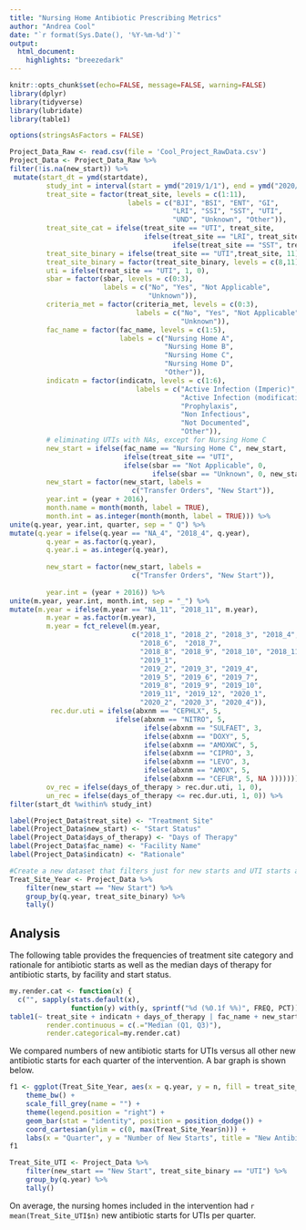 ```yaml
---
title: "Nursing Home Antibiotic Prescribing Metrics"
author: "Andrea Cool"
date: "`r format(Sys.Date(), '%Y-%m-%d')`"
output: 
  html_document:
    highlights: "breezedark"
---
```

<!--
	Suppress all code chunks
-->
```r
knitr::opts_chunk$set(echo=FALSE, message=FALSE, warning=FALSE)
library(dplyr)
library(tidyverse)
library(lubridate)
library(table1)

options(stringsAsFactors = FALSE)
```

<!--
Import and clean data
-->
```r
Project_Data_Raw <- read.csv(file = 'Cool_Project_RawData.csv')
Project_Data <- Project_Data_Raw %>%
filter(!is.na(new_start)) %>%
 mutate(start_dt = ymd(startdate),
 		 study_int = interval(start = ymd("2019/1/1"), end = ymd("2020/4/30")),
         treat_site = factor(treat_site, levels = c(1:11), 
                             labels = c("BJI", "BSI", "ENT", "GI",
                                        "LRI", "SSI", "SST", "UTI",
                                        "UND", "Unknown", "Other")),
         treat_site_cat = ifelse(treat_site == "UTI", treat_site,
                                 ifelse(treat_site == "LRI", treat_site, 
                                        ifelse(treat_site == "SST", treat_site, 11))),
         treat_site_binary = ifelse(treat_site == "UTI",treat_site, 11),
         treat_site_binary = factor(treat_site_binary, levels = c(8,11), labels = c("UTI", "Other")),
         uti = ifelse(treat_site == "UTI", 1, 0),
         sbar = factor(sbar, levels = c(0:3), 
                       labels = c("No", "Yes", "Not Applicable",
                                  "Unknown")),
         criteria_met = factor(criteria_met, levels = c(0:3), 
                               labels = c("No", "Yes", "Not Applicable",
                                          "Unknown")),
         fac_name = factor(fac_name, levels = c(1:5), 
                           labels = c("Nursing Home A", 
                                      "Nursing Home B",
                                      "Nursing Home C", 
                                      "Nursing Home D", 
                                      "Other")),
         indicatn = factor(indicatn, levels = c(1:6), 
                               labels = c("Active Infection (Imperic)", 
                                          "Active Infection (modification based on test result)", 
                                          "Prophylaxis",
                                          "Non Infectious",
                                          "Not Documented",
                                          "Other")),
         # eliminating UTIs with NAs, except for Nursing Home C
         new_start = ifelse(fac_name == "Nursing Home C", new_start, 
                            ifelse(treat_site == "UTI", 
                            ifelse(sbar == "Not Applicable", 0,
                                   ifelse(sbar == "Unknown", 0, new_start)), new_start)),
         new_start = factor(new_start, labels = 
                              c("Transfer Orders", "New Start")),
         year.int = (year + 2016),
         month.name = month(month, label = TRUE),
         month.int = as.integer(month(month, label = TRUE))) %>%
unite(q.year, year.int, quarter, sep = " Q") %>% 
mutate(q.year = ifelse(q.year == "NA_4", "2018_4", q.year),
         q.year = as.factor(q.year),
         q.year.i = as.integer(q.year),
         
         new_start = factor(new_start, labels = 
                              c("Transfer Orders", "New Start")),
         
         year.int = (year + 2016)) %>%
unite(m.year, year.int, month.int, sep = "_") %>%
mutate(m.year = ifelse(m.year == "NA_11", "2018_11", m.year), 
         m.year = as.factor(m.year),
         m.year = fct_relevel(m.year, 
                              c("2018_1", "2018_2", "2018_3", "2018_4",  "2018_5",  
                                "2018_6",  "2018_7",
                                "2018_8", "2018_9", "2018_10", "2018_11", "2018_12", 
                                "2019_1", 
                                "2019_2", "2019_3", "2019_4", 
                                "2019_5", "2019_6", "2019_7",
                                "2019_8", "2019_9", "2019_10",
                                "2019_11", "2019_12", "2020_1", 
                                "2020_2", "2020_3", "2020_4")),
          rec.dur.uti = ifelse(abxnm == "CEPHLX", 5,
                          ifelse(abxnm == "NITRO", 5,
                                 ifelse(abxnm == "SULFAET", 3,
                                 ifelse(abxnm == "DOXY", 5,
                                 ifelse(abxnm == "AMOXWC", 5,
                                 ifelse(abxnm == "CIPRO", 3,
                                 ifelse(abxnm == "LEVO", 3,
                                 ifelse(abxnm == "AMOX", 5,
                                 ifelse(abxnm == "CEFUR", 5, NA ))))))))),
         ov_rec = ifelse(days_of_therapy > rec.dur.uti, 1, 0),
         un_rec = ifelse(days_of_therapy <= rec.dur.uti, 1, 0)) %>%
filter(start_dt %within% study_int)

label(Project_Data$treat_site) <- "Treatment Site"
label(Project_Data$new_start) <- "Start Status"
label(Project_Data$days_of_therapy) <- "Days of Therapy"
label(Project_Data$fac_name) <- "Facility Name"
label(Project_Data$indicatn) <- "Rationale"

#Create a new dataset that filters just for new starts and UTI starts and groups by quarter
Treat_Site_Year <- Project_Data %>%
    filter(new_start == "New Start") %>% 
    group_by(q.year, treat_site_binary) %>% 
    tally()
 ```

## Analysis
The following table provides the frequencies of treatment site category and rationale for antibiotic starts as well as the median days of therapy for antibiotic starts, by facility and start status. 

<!--
  Create a table for facility characteristics.
-->
```r
my.render.cat <- function(x) {
  c("", sapply(stats.default(x), 
               function(y) with(y, sprintf("%d (%0.1f %%)", FREQ, PCT))))}
table1(~ treat_site + indicatn + days_of_therapy | fac_name + new_start, data = Project_Data,
         render.continuous = c(.="Median (Q1, Q3)"),
         render.categorical=my.render.cat)
```


We compared numbers of new antibiotic starts for UTIs versus all other new antibiotic starts for each quarter of the intervention. A bar graph is shown below. 


<!--
	Create a bar graph comparing counts of UTI starts versus all other starts for each month of the intervention.
-->

```r
f1 <- ggplot(Treat_Site_Year, aes(x = q.year, y = n, fill = treat_site_binary)) + 
    theme_bw() +
    scale_fill_grey(name = "") +
    theme(legend.position = "right") +
    geom_bar(stat = "identity", position = position_dodge()) +
    coord_cartesian(ylim = c(0, max(Treat_Site_Year$n))) +
    labs(x = "Quarter", y = "Number of New Starts", title = "New Antibiotic Starts Each Quarter, by Treatment Site")
f1
```

```r
Treat_Site_UTI <- Project_Data %>%
    filter(new_start == "New Start", treat_site_binary == "UTI") %>% 
    group_by(q.year) %>% 
    tally()
```

On average, the nursing homes included in the intervention had `r mean(Treat_Site_UTI$n)` new antibiotic starts for UTIs per quarter.


